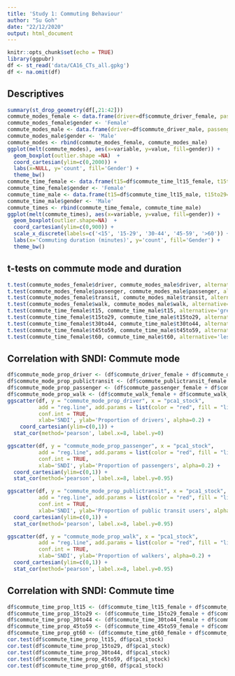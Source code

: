 ```yaml
---
title: 'Study 1: Commuting Behaviour'
author: "Su Goh"
date: "22/12/2020"
output: html_document
---
```


```r
knitr::opts_chunk$set(echo = TRUE)
library(ggpubr)
df <- st_read('data/CA16_CTs_all.gpkg')
df <- na.omit(df)
```

## Descriptives
```r
summary(st_drop_geometry(df[,21:42]))
commute_modes_female <- data.frame(driver=df$commute_driver_female, passenger=df$commute_passenger_female, transit=df$commute_publictransit_female, walk=df$commute_walk_female) 
commute_modes_female$gender <- 'Female'
commute_modes_male <- data.frame(driver=df$commute_driver_male, passenger=df$commute_passenger_male, transit=df$commute_publictransit_male, walk=df$commute_walk_male) 
commute_modes_male$gender <- 'Male'
commute_modes <- rbind(commute_modes_female, commute_modes_male)
ggplot(melt(commute_modes), aes(x=variable, y=value, fill=gender)) + 
  geom_boxplot(outlier.shape =NA)  + 
  coord_cartesian(ylim=c(0,2000)) + 
  labs(x=NULL, y='count', fill='Gender') + 
  theme_bw()
commute_time_female <- data.frame(t15=df$commute_time_lt15_female, t15to29=df$commute_time_15to29_female, t30to44=df$commute_time_30to44_female, t45to59=df$commute_time_45to59_female, t60=df$commute_time_gt60_female) 
commute_time_female$gender <- 'Female'
commute_time_male <- data.frame(t15=df$commute_time_lt15_male, t15to29=df$commute_time_15to29_male, t30to44=df$commute_time_30to44_male, t45to59=df$commute_time_45to59_male, t60=df$commute_time_gt60_male) 
commute_time_male$gender <- 'Male'
commute_times <- rbind(commute_time_female, commute_time_male)
ggplot(melt(commute_times), aes(x=variable, y=value, fill=gender)) + 
  geom_boxplot(outlier.shape=NA)  + 
  coord_cartesian(ylim=c(0,900)) +
  scale_x_discrete(labels=c('<15', '15-29', '30-44', '45-59', '>60')) +
  labs(x='Commuting duration (minutes)', y='count', fill='Gender') +
  theme_bw()
```

## t-tests on commute mode and duration
```r
t.test(commute_modes_female$driver, commute_modes_male$driver, alternative='less', var.equal=TRUE, paired=TRUE)
t.test(commute_modes_female$passenger, commute_modes_male$passenger, alternative='greater', var.equal=TRUE, paired=TRUE)
t.test(commute_modes_female$transit, commute_modes_male$transit, alternative='greater', var.equal=TRUE, paired=TRUE)
t.test(commute_modes_female$walk, commute_modes_male$walk, alternative='greater', var.equal=TRUE, paired=TRUE)
t.test(commute_time_female$t15, commute_time_male$t15, alternative='greater',var.equal=TRUE, paired=TRUE)
t.test(commute_time_female$t15to29, commute_time_male$t15to29, alternative='less',var.equal=TRUE, paired=TRUE)
t.test(commute_time_female$t30to44, commute_time_male$t30to44, alternative='less',var.equal=TRUE, paired=TRUE)
t.test(commute_time_female$t45to59, commute_time_male$t45to59, alternative='less',var.equal=TRUE, paired=TRUE)
t.test(commute_time_female$t60, commute_time_male$t60, alternative='less',var.equal=TRUE, paired=TRUE)
```


## Correlation with SNDI: Commute mode
```r
df$commute_mode_prop_driver <- (df$commute_driver_female + df$commute_driver_male) / df$commute_mode_all
df$commute_mode_prop_publictransit <- (df$commute_publictransit_female + df$commute_publictransit_male) / df$commute_mode_all
df$commute_mode_prop_passenger <- (df$commute_passenger_female + df$commute_passenger_male) / df$commute_mode_all
df$commute_mode_prop_walk <- (df$commute_walk_female + df$commute_walk_male) / df$commute_mode_all
ggscatter(df, y = "commute_mode_prop_driver", x = "pca1_stock", 
          add = "reg.line", add.params = list(color = "red", fill = "lightgray"),
          conf.int = TRUE,
          xlab='SNDI', ylab='Proportion of drivers', alpha=0.2) + 
    coord_cartesian(ylim=c(0,1)) +
  stat_cor(method='pearson', label.x=8, label.y=0)

ggscatter(df, y = "commute_mode_prop_passenger", x = "pca1_stock", 
          add = "reg.line", add.params = list(color = "red", fill = "lightgray"),
          conf.int = TRUE,
          xlab='SNDI', ylab='Proportion of passengers', alpha=0.2) + 
  coord_cartesian(ylim=c(0,1)) +
  stat_cor(method='pearson', label.x=8, label.y=0.95)

ggscatter(df, y = "commute_mode_prop_publictransit", x = "pca1_stock", 
          add = "reg.line", add.params = list(color = "red", fill = "lightgray"),
          conf.int = TRUE,
          xlab='SNDI', ylab='Proportion of public transit users', alpha=0.2) + 
  coord_cartesian(ylim=c(0,1)) +
  stat_cor(method='pearson', label.x=8, label.y=0.95)

ggscatter(df, y = "commute_mode_prop_walk", x = "pca1_stock", 
          add = "reg.line", add.params = list(color = "red", fill = "lightgray"),
          conf.int = TRUE,
          xlab='SNDI', ylab='Proportion of walkers', alpha=0.2) + 
  coord_cartesian(ylim=c(0,1)) +
  stat_cor(method='pearson', label.x=8, label.y=0.95)
```

## Correlation with SNDI: Commute time
```r
df$commute_time_prop_lt15 <- (df$commute_time_lt15_female + df$commute_time_lt15_female)/df$commute_time_all
df$commute_time_prop_15to29 <- (df$commute_time_15to29_female + df$commute_time_15to29_male) / df$commute_time_all
df$commute_time_prop_30to44 <- (df$commute_time_30to44_female + df$commute_time_30to44_male) / df$commute_time_all
df$commute_time_prop_45to59 <- (df$commute_time_45to59_female + df$commute_time_45to59_male) / df$commute_time_all
df$commute_time_prop_gt60 <- (df$commute_time_gt60_female + df$commute_time_gt60_male)/df$commute_time_all
cor.test(df$commute_time_prop_lt15, df$pca1_stock)
cor.test(df$commute_time_prop_15to29, df$pca1_stock)
cor.test(df$commute_time_prop_30to44, df$pca1_stock)
cor.test(df$commute_time_prop_45to59, df$pca1_stock)
cor.test(df$commute_time_prop_gt60, df$pca1_stock)
```
